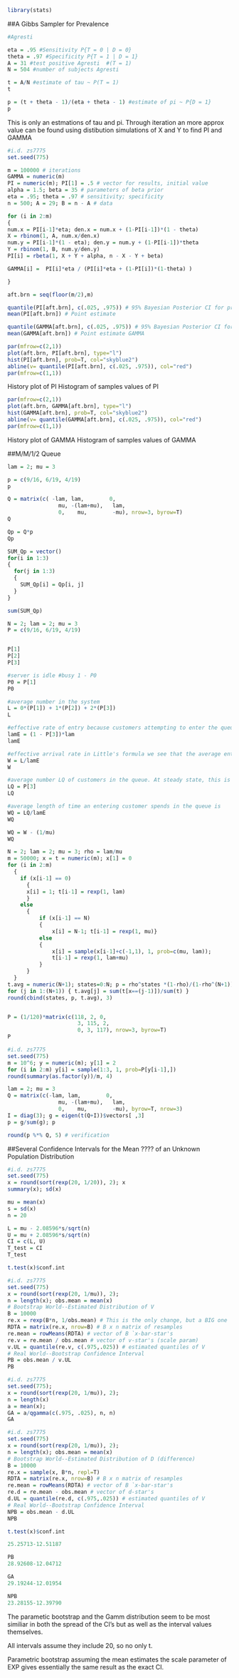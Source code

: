 

```{r}
library(stats)
```


##A Gibbs Sampler for Prevalence
```{r}
#Agresti

eta = .95 #Sensitivity P{T = 0 | D = 0}
theta = .97 #Specificity P{T = 1 | D = 1}
A = 31 #test positive Agresti  #(T = 1)
N = 504 #number of subjects Agresti

t = A/N #estimate of tau ~ P(T = 1)
t

p = (t + theta - 1)/(eta + theta - 1) #estimate of pi ~ P{D = 1}
p

```
This is only an estmations of tau and pi. Through iteration an more approx value can be found using distibution simulations of X and Y to find PI and GAMMA
```{r}

#i.d. zs7775
set.seed(775)

m = 100000 # iterations
GAMMA = numeric(m)
PI = numeric(m); PI[1] = .5 # vector for results, initial value
alpha = 1.5; beta = 35 # parameters of beta prior
eta = .95; theta = .97 # sensitivity; specificity
n = 500; A = 29; B = n - A # data

for (i in 2:m)
{
num.x = PI[i-1]*eta; den.x = num.x + (1-PI[i-1])*(1 - theta)
X = rbinom(1, A, num.x/den.x)
num.y = PI[i-1]*(1 - eta); den.y = num.y + (1-PI[i-1])*theta
Y = rbinom(1, B, num.y/den.y)
PI[i] = rbeta(1, X + Y + alpha, n - X - Y + beta)

GAMMA[i] =  PI[i]*eta / (PI[i]*eta + (1-PI[i])*(1-theta) )

}

aft.brn = seq(floor(m/2),m)

quantile(PI[aft.brn], c(.025, .975)) # 95% Bayesian Posterior CI for prevalence P{D = 1}.
mean(PI[aft.brn]) # Point estimate

quantile(GAMMA[aft.brn], c(.025, .975)) # 95% Bayesian Posterior CI for PP Positive: P{D = 1 | T = 1}
mean(GAMMA[aft.brn]) # Point estimate GAMMA
```

```{r}
par(mfrow=c(2,1))
plot(aft.brn, PI[aft.brn], type="l")
hist(PI[aft.brn], prob=T, col="skyblue2")
abline(v= quantile(PI[aft.brn], c(.025, .975)), col="red")
par(mfrow=c(1,1))
```
History plot of PI
Histogram of samples values of PI

```{r}
par(mfrow=c(2,1))
plot(aft.brn, GAMMA[aft.brn], type="l")
hist(GAMMA[aft.brn], prob=T, col="skyblue2")
abline(v= quantile(GAMMA[aft.brn], c(.025, .975)), col="red")
par(mfrow=c(1,1))
```

History plot of GAMMA
Histogram of samples values of GAMMA


##M/M/1/2 Queue
```{r}
lam = 2; mu = 3

p = c(9/16, 6/19, 4/19)
p

Q = matrix(c( -lam, lam,        0,
                mu, -(lam+mu),   lam,
                0,    mu,        -mu), nrow=3, byrow=T)
Q

Qp = Q*p
Qp

SUM_Qp = vector()
for(i in 1:3)
{
  for(j in 1:3)
  {
    SUM_Qp[i] = Qp[i, j]
  }
}

sum(SUM_Qp)

```

```{r}
N = 2; lam = 2; mu = 3
P = c(9/16, 6/19, 4/19)


P[1]
P[2]
P[3]
```

```{r}
#server is idle #busy 1 - P0
P0 = P[1]  
P0

#average number in the system
L = 0*(P[1]) + 1*(P[2]) + 2*(P[3]) 
L

#effective rate of entry because customers attempting to enter the queue are lost when the queue is at capacity
lamE = (1 - P[3])*lam 
lamE

#effective arrival rate in Little's formula we see that the average entering customer spends W time in the system
W = L/lamE 
W

#average number LQ of customers in the queue. At steady state, this is the average number of customers waiting for service
LQ = P[3]
LQ
```

```{r}
#average length of time an entering customer spends in the queue is
WQ = LQ/lamE
WQ

WQ = W - (1/mu)
WQ

```

```{r}


N = 2; lam = 2; mu = 3; rho = lam/mu
m = 50000; x = t = numeric(m); x[1] = 0
for (i in 2:m) 
  {
    if (x[i-1] == 0) 
      {
      x[i] = 1; t[i-1] = rexp(1, lam)
      } 
    else 
      {
          if (x[i-1] == N) 
          {
              x[i] = N-1; t[i-1] = rexp(1, mu)} 
          else 
          {
              x[i] = sample(x[i-1]+c(-1,1), 1, prob=c(mu, lam));
              t[i-1] = rexp(1, lam+mu) 
          } 
      } 
  }
t.avg = numeric(N+1); states=0:N; p = rho^states *(1-rho)/(1-rho^(N+1))
for (j in 1:(N+1)) { t.avg[j] = sum(t[x==(j-1)])/sum(t) }
round(cbind(states, p, t.avg), 3)



```

```{r}

P = (1/120)*matrix(c(118, 2, 0, 
                      3, 115, 2, 
                      0, 3, 117), nrow=3, byrow=T)
P

#i.d. zs7775
set.seed(775)
m = 10^6; y = numeric(m); y[1] = 2
for (i in 2:m) y[i] = sample(1:3, 1, prob=P[y[i-1],])
round(summary(as.factor(y))/m, 4)


```

```{r}

lam = 2; mu = 3
Q = matrix(c(-lam, lam,        0,
                mu, -(lam+mu),   lam,
                0,    mu,        -mu), byrow=T, nrow=3)
I = diag(3); g = eigen(t(Q+I))$vectors[ ,3]
p = g/sum(g); p

round(p %*% Q, 5) # verification

```


##Several Confidence Intervals for the Mean ???? of an Unknown Population Distribution

```{r}
#i.d. zs7775
set.seed(775)
x = round(sort(rexp(20, 1/20)), 2); x
summary(x); sd(x)
```

```{r}
mu = mean(x)
s = sd(x)
n = 20

L = mu - 2.08596*s/sqrt(n)
U = mu + 2.08596*s/sqrt(n)
CI = c(L, U)
T_test = CI
T_test
```

```{r}


t.test(x)$conf.int
```


```{r}
#i.d. zs7775
set.seed(775)
x = round(sort(rexp(20, 1/mu)), 2); 
n = length(x); obs.mean = mean(x)
# Bootstrap World--Estimated Distribution of V
B = 10000
re.x = rexp(B*n, 1/obs.mean) # This is the only change, but a BIG one
RDTA = matrix(re.x, nrow=B) # B x n matrix of resamples
re.mean = rowMeans(RDTA) # vector of B `x-bar-star's
re.v = re.mean / obs.mean # vector of v-star's (scale param)
v.UL = quantile(re.v, c(.975,.025)) # estimated quantiles of V
# Real World--Bootstrap Confidence Interval
PB = obs.mean / v.UL
PB
```

```{r}
#i.d. zs7775
set.seed(775);
x = round(sort(rexp(20, 1/mu)), 2); 
n = length(x)
a = mean(x); 
GA = a/qgamma(c(.975, .025), n, n)
GA
```

```{r}
#i.d. zs7775
set.seed(775)
x = round(sort(rexp(20, 1/mu)), 2); 
n = length(x); obs.mean = mean(x)
# Bootstrap World--Estimated Distribution of D (difference)
B = 10000
re.x = sample(x, B*n, repl=T)
RDTA = matrix(re.x, nrow=B) # B x n matrix of resamples
re.mean = rowMeans(RDTA) # vector of B `x-bar-star's
re.d = re.mean - obs.mean # vector of d-star's
d.UL = quantile(re.d, c(.975,.025)) # estimated quantiles of V
# Real World--Bootstrap Confidence Interval 
NPB = obs.mean - d.UL
NPB
```

```{r}
t.test(x)$conf.int

25.25713-12.51187
```

```{r}
PB
28.92608-12.04712
```

```{r}
GA
29.19244-12.01954
```

```{r}
NPB
23.28155-12.39790
```

The parametic bootstrap and the Gamm distribution seem to be most similiar in both the spread of the CI's but as well as the interval values themselves.

All intervals assume they include 20, so no only t.

Parametric bootstrap assuming the mean estimates the scale parameter of EXP gives essentially the same result as the exact CI.